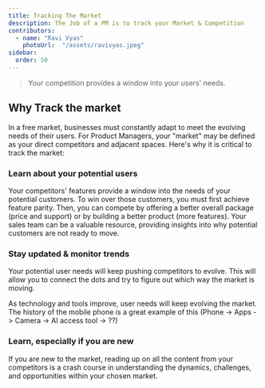 ```yaml
---
title: Tracking The Market
description: The Job of a PM is to track your Market & Competition
contributors:
  - name: "Ravi Vyas"
    photoUrl:  "/assets/ravivyas.jpeg"
sidebar:
  order: 50
---
```


> Your competition provides a window into your users' needs.

## Why Track the market

In a free market, businesses must constantly adapt to meet the evolving needs of their users. For Product Managers, your "market" may be defined as your direct competitors and adjacent spaces. Here's why it is critical to track the market:

### Learn about your potential users

Your competitors' features provide a window into the needs of your potential customers. To win over those customers, you must first achieve feature parity. Then, you can compete by offering a better overall package (price and support) or by building a better product (more features). Your sales team can be a valuable resource, providing insights into why potential customers are not ready to move.

### Stay updated & monitor trends

Your potential user needs will keep pushing competitors to evolve. This will allow you to connect the dots and try to figure out which way the market is moving. 

As technology and tools improve, user needs will keep evolving the market. The history of the mobile phone is a great example of this (Phone -> Apps -> Camera -> AI access tool -> ??)

### Learn, especially if you are new

If you are new to the market, reading up on all the content from your competitors is a crash course in understanding the dynamics, challenges, and opportunities within your chosen market.

